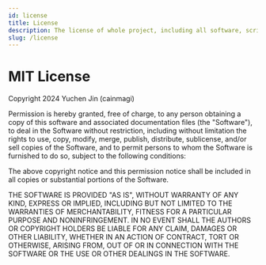 ```yaml
---
id: license
title: License
description: The license of whole project, including all software, scripts, and this documentation.
slug: /license
---
```



# MIT License

Copyright <InlineIcon icon={mdiCopyright} vspace={-0.35}/> 2024 Yuchen Jin (cainmagi)

Permission is hereby granted, free of charge, to any person obtaining a copy
of this software and associated documentation files (the "Software"), to deal
in the Software without restriction, including without limitation the rights
to use, copy, modify, merge, publish, distribute, sublicense, and/or sell
copies of the Software, and to permit persons to whom the Software is
furnished to do so, subject to the following conditions:

The above copyright notice and this permission notice shall be included in all
copies or substantial portions of the Software.

THE SOFTWARE IS PROVIDED "AS IS", WITHOUT WARRANTY OF ANY KIND, EXPRESS OR
IMPLIED, INCLUDING BUT NOT LIMITED TO THE WARRANTIES OF MERCHANTABILITY,
FITNESS FOR A PARTICULAR PURPOSE AND NONINFRINGEMENT. IN NO EVENT SHALL THE
AUTHORS OR COPYRIGHT HOLDERS BE LIABLE FOR ANY CLAIM, DAMAGES OR OTHER
LIABILITY, WHETHER IN AN ACTION OF CONTRACT, TORT OR OTHERWISE, ARISING FROM,
OUT OF OR IN CONNECTION WITH THE SOFTWARE OR THE USE OR OTHER DEALINGS IN THE
SOFTWARE.

